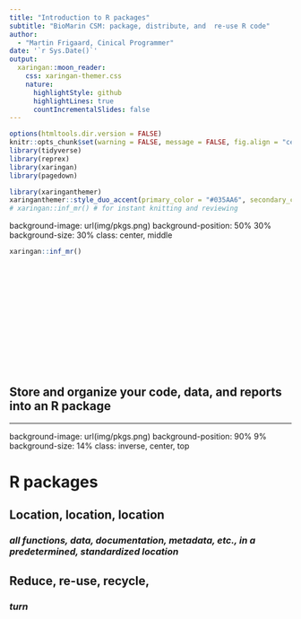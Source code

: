 ```yaml
---
title: "Introduction to R packages"
subtitle: "BioMarin CSM: package, distribute, and  re-use R code"
author: 
  - "Martin Frigaard, Cinical Programmer"
date: '`r Sys.Date()`'
output:
  xaringan::moon_reader:
    css: xaringan-themer.css
    nature:
      highlightStyle: github
      highlightLines: true
      countIncrementalSlides: false
---
```


```r
options(htmltools.dir.version = FALSE)
knitr::opts_chunk$set(warning = FALSE, message = FALSE, fig.align = "center", dpi = 320, fig.height = 4)
library(tidyverse)
library(reprex)
library(xaringan)
library(pagedown)
```

```r
library(xaringanthemer)
xaringanthemer::style_duo_accent(primary_color = "#035AA6", secondary_color = "#03A696")
# xaringan::inf_mr() # for instant knitting and reviewing
```

background-image: url(img/pkgs.png)
background-position: 50% 30%
background-size: 30%
class: center, middle

```r
xaringan::inf_mr()
```


<br><br><br><br><br><br><br><br><br><br><br>

## Store and organize your code, data, and reports into an R package

---
background-image: url(img/pkgs.png)
background-position: 90% 9%
background-size: 14%
class: inverse, center, top

# R packages 

## Location, location, location 

### *all functions, data, documentation, metadata, etc., in a predetermined, standardized location*

## Reduce, re-use, recycle, 

### *turn *

